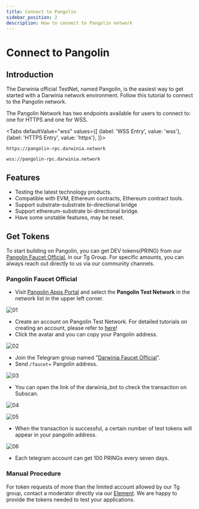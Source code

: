 ```yaml
---
title: Connect to Pangolin
sidebar_position: 2
description: How to connect to Pangolin network
---
```


# Connect to Pangolin

## Introduction

The Darwinia official TestNet, named Pangolin, is the easiest way to get started with a Darwinia network environment. Follow this tutorial to connect to the Pangolin network.

The Pangolin Network has two endpoints available for users to connect to: one for HTTPS and one for WSS.


<Tabs
  defaultValue="wss"
  values={[
    {label: 'WSS Entry', value: 'wss'},
    {label: 'HTTPS Entry', value: 'https'},
  ]}>

  <TabItem value="https">

```
https://pangolin-rpc.darwinia.network
```

  </TabItem>
  <TabItem value="wss">

```
wss://pangolin-rpc.darwinia.network
```

   </TabItem>
</Tabs>

## Features

- Testing the latest technology products.
- Compatible with EVM, Ethereum contracts, Ethereum contract tools.
- Support substrate-substrate bi-directional bridge
- Support ethereum-substrate bi-directional bridge.
- Have some unstable features, may be reset.

## Get Tokens

To start building on Pangolin, you can get DEV tokens(PRING) from our [Pangolin Faucet Official](https://t.me/darwiniafaucet_official), in our Tg Group. For specific amounts, you can always reach out directly to us via our community channels.

<PangolinFaucet />

### Pangolin Faucet Official

- Visit [Pangolin Apps Portal](https://apps.darwinia.network/#/account) and select the **Pangolin Test Network** in the network list in the upper left corner.

![01](../../assets/evm-compatible-crab-smart-chain/get-started/connect-pangolin-01.png)

- Create an account on Pangolin Test Network. For detailed tutorials on creating an account, please refer to [here](https://docs.crab.network/crab-tut-create-account)!
- Click the avatar and you can copy your Pangolin address.

![02](../../assets/evm-compatible-crab-smart-chain/get-started/connect-pangolin-02.png)

- Join the Telegram group named "[Darwinia Faucet Official](https://t.me/darwiniafaucet_official)".
- Send `/faucet`+ Pangolin address.

![03](../../assets/evm-compatible-crab-smart-chain/get-started/connect-pangolin-03.png)

- You can open the link of the darwinia_bot to check the transaction on Subscan.

![04](../../assets/evm-compatible-crab-smart-chain/get-started/connect-pangolin-04.png)

![05](../../assets/evm-compatible-crab-smart-chain/get-started/connect-pangolin-05.png)

- When the transaction is successful, a certain number of test tokens will appear in your pangolin address.

![06](../../assets/evm-compatible-crab-smart-chain/get-started/connect-pangolin-06.png)

- Each telegram account can get 100 PRINGs every seven days.

### Manual Procedure

For token requests of more than the limited account allowed by our Tg group, contact a moderator directly via our [Element](https://app.element.io/?pk_vid=6961ca0f7c45f8bf16052310122d2437#/room/#darwinia:matrix.org). We are happy to provide the tokens needed to test your applications.

